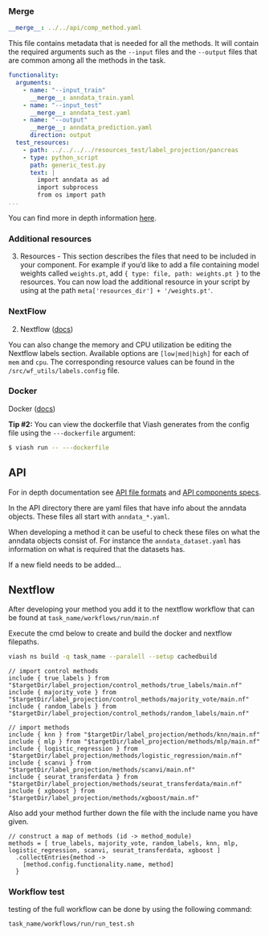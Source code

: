 ### Merge
```yaml
__merge__: ../../api/comp_method.yaml
```
This file contains metadata that is needed for all the methods. It will contain the required arguments such as the `--input` files and the `--output` files that are common among all the methods in the task.

```yaml
functionality:
  arguments:
    - name: "--input_train"
      __merge__: anndata_train.yaml
    - name: "--input_test"
      __merge__: anndata_test.yaml
    - name: "--output"
      __merge__: anndata_prediction.yaml
      direction: output
  test_resources:
    - path: ../../../../resources_test/label_projection/pancreas
    - type: python_script
      path: generic_test.py
      text: |
        import anndata as ad
        import subprocess
        from os import path
...
```

You can find more in depth information [here](../create_task/api_component_specs.qmd).

### Additional resources

3. Resources - This section describes the files that need to be included in your component. For example if you'd like to add a file containing model weights called `weights.pt`, add `{ type: file, path: weights.pt }` to the resources. You can now load the additional resource in your script by using at the path `meta['resources_dir'] + '/weights.pt'`.

### NextFlow

2. Nextflow ([docs](https://viash.io/guide))

You can also change the memory and CPU utilization be editing the Nextflow labels section. Available options are `[low|med|high]` for each of `mem` and `cpu`. The corresponding resource values can be found in the `/src/wf_utils/labels.config` file.

### Docker

Docker ([docs](https://viash.io/guide))

:::{.callout-note}
**Tip #2:** You can view the dockerfile that Viash generates from the config file using the `---dockerfile` argument:
```sh
$ viash run -- ---dockerfile
```
:::

## API

For in depth documentation see [API file formats](../create_task/api_file_formats.qmd) and [API components specs](../create_task/api_component_specs.qmd).

In the API directory there are yaml files that have info about the anndata objects. These files all start with `anndata_*.yaml`.

When developing a method it can be useful to check these files on what the anndata objects consist of. For instance the `anndata_dataset.yaml` has information on what is required that the datasets has.

If a new field needs to be added...


## Nextflow

After developing your method you add it to the nextflow workflow that can be found at `task_name/workflows/run/main.nf`

Execute the cmd below to create and build the docker and nextflow filepaths.

```bash
viash ns build -q task_name --paralell --setup cachedbuild
```

```nextflow
// import control methods
include { true_labels } from "$targetDir/label_projection/control_methods/true_labels/main.nf"
include { majority_vote } from "$targetDir/label_projection/control_methods/majority_vote/main.nf"
include { random_labels } from "$targetDir/label_projection/control_methods/random_labels/main.nf"

// import methods
include { knn } from "$targetDir/label_projection/methods/knn/main.nf"
include { mlp } from "$targetDir/label_projection/methods/mlp/main.nf"
include { logistic_regression } from "$targetDir/label_projection/methods/logistic_regression/main.nf"
include { scanvi } from "$targetDir/label_projection/methods/scanvi/main.nf"
include { seurat_transferdata } from "$targetDir/label_projection/methods/seurat_transferdata/main.nf"
include { xgboost } from "$targetDir/label_projection/methods/xgboost/main.nf"
```

Also add your method further down the file with the include name you have given.

```nextflow
// construct a map of methods (id -> method_module)
methods = [ true_labels, majority_vote, random_labels, knn, mlp, logistic_regression, scanvi, seurat_transferdata, xgboost ]
  .collectEntries{method ->
    [method.config.functionality.name, method]
  }
```

### Workflow test

testing of the full workflow can be done by using the following command:

`task_name/workflows/run/run_test.sh`